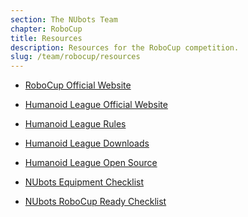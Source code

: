 ```yaml
---
section: The NUbots Team
chapter: RoboCup
title: Resources
description: Resources for the RoboCup competition.
slug: /team/robocup/resources
---
```


- [RoboCup Official Website](https://www.robocup.org/)
- [Humanoid League Official Website](https://humanoid.robocup.org/)
- [Humanoid League Rules](https://humanoid.robocup.org/materials/rules/)
- [Humanoid League Downloads](https://humanoid.robocup.org/materials/downloads/)
- [Humanoid League Open Source](https://humanoid.robocup.org/materials/open-source/)

- [NUbots Equipment Checklist](./assets/equipment-checklist.pdf)
- [NUbots RoboCup Ready Checklist](./assets/robocup-ready-checklist.pdf)

